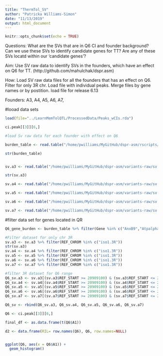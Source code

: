 ```yaml
---
title: "ThermTol_SV"
author: "Patricka Williams-Simon"
date: "11/13/2019"
output: html_document
---
```


```r
knitr::opts_chunk$set(echo = TRUE)
```

Questions: What are the SVs that are in Q6 CI and founder background?
            Can we use these SVs to identify candidate genes for TT?
            Are any of these SVs locatd within our 'candidate genes'?
            
Aim: Use SV raw data to identify SVs in the founders, which have an effect on Q6 for TT. (http://github.com/mahulchak/dspr.asm)

How: Load SV raw data files for all the founders that has an effect on Q6.
      Filter for only 3R chr.
      Load file with individual peaks.
      Merge files by gene names or by postition. 
      load file for release 6.13
      
Founders: A3, A4, A5, A6, A7, 

#looad data sets 
```r

load(file="../LearnMemTolQTL/ProcessedData/Peaks_wCIs.rda")

ci.peak[[3]][6,]

#load Sv raw data for each founder with effect on Q6 

burden_table <- read.table("/home/pwilliams/MyGitHub/dspr-asm/rscripts/Burden/burden_table.08032018.txt",sep="\t", header=TRUE, stringsAsFactors = FALSE)

str(burden_table)


sv.a3 <- read.table("/home/pwilliams/MyGitHub/dspr-asm/variants-raw/sv.a3.txt",sep="\t", header=TRUE, stringsAsFactors = FALSE)

str(sv.a3)

sv.a4 <- read.table("/home/pwilliams/MyGitHub/dspr-asm/variants-raw/sv.a4.txt",sep="\t", header=TRUE, stringsAsFactors = FALSE)

sv.a5 <- read.table("/home/pwilliams/MyGitHub/dspr-asm/variants-raw/sv.a5.txt",sep="\t", header=TRUE, stringsAsFactors = FALSE)

sv.a6 <- read.table("/home/pwilliams/MyGitHub/dspr-asm/variants-raw/sv.a6.txt",sep="\t", header=TRUE, stringsAsFactors = FALSE)

sv.a7 <- read.table("/home/pwilliams/MyGitHub/dspr-asm/variants-raw/sv.a7.txt",sep="\t", header=TRUE, stringsAsFactors = FALSE)

```

#filter data set for genes located in QR
```r


Q6_gene_burden <- burden_table %>% filter(Gene %in% c("AnxB9","Atpalpha","Mvl","Dhc93AB","Cortactin",    "CG7079","RhoGAP93B","CG31207","r-l","Calx","dmrt93B", "RhoGAP93B", "CG17279", "CG12278", "HHEX","CG31189","Rlip","Alp5","lncRNA:CR44178","CG43446","CG5697","CG31191","CG31189","CG17278", ""))

#Filter dataset for only chr 3R
sv.a3 <- sv.a3 %>% filter(REF_CHROM %in% c("iso1.3R"))
str(sv.a3)
sv.a4 <- sv.a4 %>% filter(REF_CHROM %in% c("iso1.3R"))
sv.a5 <- sv.a5 %>% filter(REF_CHROM %in% c("iso1.3R"))
sv.a6 <- sv.a6 %>% filter(REF_CHROM %in% c("iso1.3R"))
sv.a7 <- sv.a7 %>% filter(REF_CHROM %in% c("iso1.3R"))

#filter 3R dataset for Q6 range
Q6_sv.a3 <- sv.a3[(sv.a3$REF_START >= 20909100) & (sv.a3$REF_START <= 21088800),]
Q6_sv.a4 <- sv.a4[(sv.a4$REF_START >= 20909100) & (sv.a4$REF_START <= 21088800),]
Q6_sv.a5 <- sv.a5[(sv.a5$REF_START >= 20909100) & (sv.a5$REF_START <= 21088800),]
Q6_sv.a6 <- sv.a6[(sv.a6$REF_START >= 20909100) & (sv.a6$REF_START <= 21088800),]
Q6_sv.a7 <- sv.a7[(sv.a7$REF_START >= 20909100) & (sv.a7$REF_START <= 21088800),]

Q6_sv <- rbind(Q6_sv.a3, Q6_sv.a4, Q6_sv.a5, Q6_sv.a6, Q6_sv.a7)

Q6 <- ci.peak[[3]][6,]

final_df <- as.data.frame(t(Q6$A1))

d2 <- data.frame(RIL= row.names(Q6), Q6, row.names=NULL) 


ggplot(Q6, aes(x = Q6$A1)) +
  geom_histogram()

```



